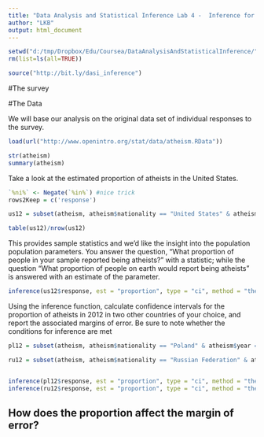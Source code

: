 ```yaml
---
title: "Data Analysis and Statistical Inference Lab 4 -  Inference for numerical data"
author: "LKB"
output: html_document
---
```


```r
setwd("d:/tmp/Dropbox/Edu/Coursea/DataAnalysisAndStatisticalInference/")
rm(list=ls(all=TRUE))
```

```r
source("http://bit.ly/dasi_inference")
```


#The survey

#The Data

We will base our analysis on the original data set of individual responses to the survey.

```r
load(url("http://www.openintro.org/stat/data/atheism.RData"))

str(atheism)
summary(atheism)


```

Take a look at the estimated proportion of atheists in the United States. 

```r
`%ni%` <- Negate(`%in%`) #nice trick
rows2Keep = c('response')

us12 = subset(atheism, atheism$nationality == "United States" & atheism$year == "2012", select = names(atheism) %in% rows2Keep)

table(us12)/nrow(us12)

```

This provides sample statistics and we'd like the insight into the population population parameters. You answer the question, "What proportion of people in your sample reported being atheists?" with a statistic; while the question "What proportion of people on earth would report being atheists" is answered with an estimate of the parameter.


```r
inference(us12$response, est = "proportion", type = "ci", method = "theoretical", success = "atheist")
```


Using the inference function, calculate confidence intervals for the proportion of atheists in 2012 in two other countries of your choice, and report the associated margins of error. Be sure to note whether the conditions for inference are met

```r

pl12 = subset(atheism, atheism$nationality == "Poland" & atheism$year == "2012", select = names(atheism) %in% rows2Keep)

ru12 = subset(atheism, atheism$nationality == "Russian Federation" & atheism$year == "2012", select = names(atheism) %in% rows2Keep)


inference(pl12$response, est = "proportion", type = "ci", method = "theoretical", success = "atheist")
inference(ru12$response, est = "proportion", type = "ci", method = "theoretical", success = "atheist")


```


## How does the proportion affect the margin of error?